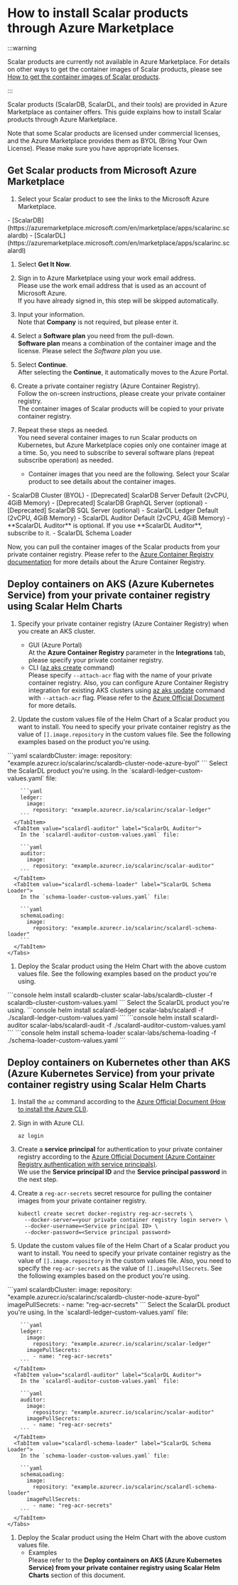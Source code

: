 # How to install Scalar products through Azure Marketplace


:::warning

Scalar products are currently not available in Azure Marketplace. For details on other ways to get the container images of Scalar products, please see [How to get the container images of Scalar products](./HowToGetContainerImages.mdx).

:::

Scalar products (ScalarDB, ScalarDL, and their tools) are provided in Azure Marketplace as container offers. This guide explains how to install Scalar products through Azure Marketplace.

Note that some Scalar products are licensed under commercial licenses, and the Azure Marketplace provides them as BYOL (Bring Your Own License). Please make sure you have appropriate licenses.

## Get Scalar products from Microsoft Azure Marketplace

1. Select your Scalar product to see the links to the Microsoft Azure Marketplace.

<Tabs groupId="products" queryString>
  <TabItem value="scalardb" label="ScalarDB" default>
    - [ScalarDB](https://azuremarketplace.microsoft.com/en/marketplace/apps/scalarinc.scalardb)
  </TabItem>
  <TabItem value="scalardl" label="ScalarDL" default>
    - [ScalarDL](https://azuremarketplace.microsoft.com/en/marketplace/apps/scalarinc.scalardl)
  </TabItem>
</Tabs>

1. Select **Get It Now**.

1. Sign in to Azure Marketplace using your work email address.  
   Please use the work email address that is used as an account of Microsoft Azure.  
   If you have already signed in, this step will be skipped automatically.

1. Input your information.  
Note that **Company** is not required, but please enter it.

1. Select a **Software plan** you need from the pull-down.  
   **Software plan** means a combination of the container image and the license. Please select the *Software plan* you use.

1. Select **Continue**.  
   After selecting the **Continue**, it automatically moves to the Azure Portal.

1. Create a private container registry (Azure Container Registry).  
   Follow the on-screen instructions, please create your private container registry.  
   The container images of Scalar products will be copied to your private container registry.

1. Repeat these steps as needed.  
   You need several container images to run Scalar products on Kubernetes, but Azure Marketplace copies only one container image at a time. So, you need to subscribe to several software plans (repeat subscribe operation) as needed.
   - Container images that you need are the following. Select your Scalar product to see details about the container images.

<Tabs groupId="products" queryString>
  <TabItem value="scalardb" label="ScalarDB" default>
    - ScalarDB Cluster (BYOL)
    - [Deprecated] ScalarDB Server Default (2vCPU, 4GiB Memory)
    - [Deprecated] ScalarDB GraphQL Server (optional)
    - [Deprecated] ScalarDB SQL Server (optional)
  </TabItem>
  <TabItem value="scalardl" label="ScalarDL" default>
    - ScalarDL Ledger Default (2vCPU, 4GiB Memory)
    - ScalarDL Auditor Default (2vCPU, 4GiB Memory)
      - **ScalarDL Auditor** is optional. If you use **ScalarDL Auditor**, subscribe to it.
    - ScalarDL Schema Loader
  </TabItem>
</Tabs>

Now, you can pull the container images of the Scalar products from your private container registry.
Please refer to the [Azure Container Registry documentation](https://docs.microsoft.com/en-us/azure/container-registry/) for more details about the Azure Container Registry.

## Deploy containers on AKS (Azure Kubernetes Service) from your private container registry using Scalar Helm Charts

1. Specify your private container registry (Azure Container Registry) when you create an AKS cluster.
   * GUI (Azure Portal)  
     At the **Azure Container Registry** parameter in the **Integrations** tab, please specify your private container registry.
   * CLI ([az aks create](https://docs.microsoft.com/en-us/cli/azure/aks?view=azure-cli-latest#az-aks-create) command)  
     Please specify `--attach-acr` flag with the name of your private container registry. Also, you can configure Azure Container Registry integration for existing AKS clusters using [az aks update](https://docs.microsoft.com/en-us/cli/azure/aks?view=azure-cli-latest#az-aks-update) command with `--attach-acr` flag. Please refer to the [Azure Official Document](https://docs.microsoft.com/en-us/azure/aks/cluster-container-registry-integration) for more details.

1. Update the custom values file of the Helm Chart of a Scalar product you want to install. You need to specify your private container registry as the value of `[].image.repository` in the custom values file. See the following examples based on the product you're using.

<Tabs groupId="products" queryString>
  <TabItem value="scalardb-cluster" label="ScalarDB Cluster" default>
    ```yaml
    scalardbCluster:
      image:
        repository: "example.azurecr.io/scalarinc/scalardb-cluster-node-azure-byol"
    ```
  </TabItem>
  <TabItem value="scalardl" label="ScalarDL">
    Select the ScalarDL product you're using.
    <Tabs groupId="products" queryString>
      <TabItem value="scalardl-ledger" label="ScalarDL Ledger" default>
        In the `scalardl-ledger-custom-values.yaml` file:

        ```yaml
        ledger:
          image:
            repository: "example.azurecr.io/scalarinc/scalar-ledger"
        ```
      </TabItem>
      <TabItem value="scalardl-auditor" label="ScalarDL Auditor">
        In the `scalardl-auditor-custom-values.yaml` file:

        ```yaml
        auditor:
          image:
            repository: "example.azurecr.io/scalarinc/scalar-auditor"
        ```
      </TabItem>
      <TabItem value="scalardl-schema-loader" label="ScalarDL Schema Loader">
        In the `schema-loader-custom-values.yaml` file:

        ```yaml
        schemaLoading:
          image:
            repository: "example.azurecr.io/scalarinc/scalardl-schema-loader"
        ```
      </TabItem>
    </Tabs>
  </TabItem>
</Tabs>

1. Deploy the Scalar product using the Helm Chart with the above custom values file. See the following examples based on the product you're using.

<Tabs groupId="products" queryString>
  <TabItem value="scalardb-cluster" label="ScalarDB Cluster" default>
     ```console
     helm install scalardb-cluster scalar-labs/scalardb-cluster -f scalardb-cluster-custom-values.yaml
     ```
  </TabItem>
  <TabItem value="scalardl" label="ScalarDL">
    Select the ScalarDL product you're using.
    <Tabs groupId="products" queryString>
      <TabItem value="scalardl-ledger" label="ScalarDL Ledger" default>
        ```console
        helm install scalardl-ledger scalar-labs/scalardl -f ./scalardl-ledger-custom-values.yaml
        ```
      </TabItem>
      <TabItem value="scalardl-auditor" label="ScalarDL Auditor">
        ```console
        helm install scalardl-auditor scalar-labs/scalardl-audit -f ./scalardl-auditor-custom-values.yaml
        ```
      </TabItem>
      <TabItem value="scalardl-schema-loader" label="ScalarDL Schema Loader">
        ```console
        helm install schema-loader scalar-labs/schema-loading -f ./schema-loader-custom-values.yaml
        ```
      </TabItem>
    </Tabs>
  </TabItem>
</Tabs>

## Deploy containers on Kubernetes other than AKS (Azure Kubernetes Service) from your private container registry using Scalar Helm Charts

1. Install the `az` command according to the [Azure Official Document (How to install the Azure CLI)](https://docs.microsoft.com/en-us/cli/azure/install-azure-cli).

1. Sign in with Azure CLI.
   ```console
   az login
   ```

1. Create a **service principal** for authentication to your private container registry according to the [Azure Official Document (Azure Container Registry authentication with service principals)](https://docs.microsoft.com/en-us/azure/container-registry/container-registry-auth-service-principal).  
   We use the **Service principal ID** and the **Service principal password** in the next step.

1. Create a `reg-acr-secrets` secret resource for pulling the container images from your private container registry.
   ```console
   kubectl create secret docker-registry reg-acr-secrets \
     --docker-server=<your private container registry login server> \
     --docker-username=<Service principal ID> \
     --docker-password=<Service principal password>
   ```

1. Update the custom values file of the Helm Chart of a Scalar product you want to install. 
   You need to specify your private container registry as the value of `[].image.repository` in the custom values file. 
   Also, you need to specify the `reg-acr-secrets` as the value of `[].imagePullSecrets`. See the following examples based on the product you're using.

<Tabs groupId="products" queryString>
  <TabItem value="scalardb-cluster" label="ScalarDB Cluster" default>
    ```yaml
    scalardbCluster:
      image:
        repository: "example.azurecr.io/scalarinc/scalardb-cluster-node-azure-byol"
      imagePullSecrets:
        - name: "reg-acr-secrets"
    ```
  </TabItem>
  <TabItem value="scalardl" label="ScalarDL">
    Select the ScalarDL product you're using.
    <Tabs groupId="products" queryString>
      <TabItem value="scalardl-ledger" label="ScalarDL Ledger" default>
        In the `scalardl-ledger-custom-values.yaml` file:

        ```yaml
        ledger:
          image:
            repository: "example.azurecr.io/scalarinc/scalar-ledger"
          imagePullSecrets:
            - name: "reg-acr-secrets"
        ```
      </TabItem>
      <TabItem value="scalardl-auditor" label="ScalarDL Auditor">
        In the `scalardl-auditor-custom-values.yaml` file:

        ```yaml
        auditor:
          image:
            repository: "example.azurecr.io/scalarinc/scalar-auditor"
          imagePullSecrets:
            - name: "reg-acr-secrets"
        ```
      </TabItem>
      <TabItem value="scalardl-schema-loader" label="ScalarDL Schema Loader">
        In the `schema-loader-custom-values.yaml` file:

        ```yaml
        schemaLoading:
          image:
            repository: "example.azurecr.io/scalarinc/scalardl-schema-loader"
          imagePullSecrets:
            - name: "reg-acr-secrets"
        ```
      </TabItem>
    </Tabs>
  </TabItem>
</Tabs>

1. Deploy the Scalar product using the Helm Chart with the above custom values file.
   * Examples  
     Please refer to the **Deploy containers on AKS (Azure Kubernetes Service) from your private container registry using Scalar Helm Charts** section of this document.
